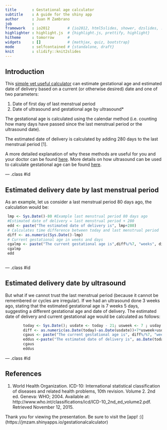 ```yaml
---
title       : Gestational age calculator
subtitle    : A guide for the shiny app
author      : Juan M Zambrano
job         : 
framework   : io2012        # {io2012, html5slides, shower, dzslides, ...}
highlighter : highlight.js  # {highlight.js, prettify, highlight}
hitheme     : tomorrow      # 
widgets     : []            # {mathjax, quiz, bootstrap}
mode        : selfcontained # {standalone, draft}
knit        : slidify::knit2slides
---
```


## Introduction

This [simple yet useful calculator](https://jmzam.shinyapps.io/gestationalcalculator) can estimate gestational age and estimated date of delivery based on a current (or otherwise desired) date and one of two parameters:

1. Date of first day of last menstrual period
2. Date of ultrasound and gestational age by ultrasound*

The gestational age is calculated using the calendar method (i.e. counting how many days have passed since the last menstrual period or the ultrasound date). 

The estimated date of delivery is calculated by adding 280 days to the last menstrual period [1].

A more detailed explanation of why these methods are useful for you and your doctor can be found [here](http://rhrealitycheck.org/article/2013/10/17/whats-in-a-week-pregnancy-dating-standards-and-what-they-mean/). More details on how ultrasound can be used to calculate gestational age can be found [here](https://tonygood4.wordpress.com/2013/02/03/developing-and-eye-for-ultrasound/).



--- .class #id 

## Estimated delivery date by last menstrual period

As an example, let us consider a last menstrual period 80 days ago, the calculation would be:

```r
 lmp <- Sys.Date()-80 #Example last menstrual period 80 days ago
 #Estimated date of delivery = last menstrual period + 280
 edd <- paste("The estimated date of delivery is", lmp+280)
 # Calculates time difference between today and last menstrual period
 diff <- as.numeric(Sys.Date()-lmp) 
 # Current gestational age in weeks and days
 cgalmp <- paste("The current gestational age is",diff%/%7, "weeks", diff%%7, "days") 
 cgalmp
 edd
 
```


--- .class #id 

## Estimated delivery date by ultrasound

But what if we cannot trust the last menstrual period (because it cannot be remembered or cycles are irregular). If we had an ultrasound done 3 weeks ago, stating that the estimated gestational age is 7 weeks 5 days, suggesting a different gestational age and date of delivery. The estimated date of delivery and current gestational age would be calculated as follows:


```r
        today <- Sys.Date(); usdate <- today - 21; usweek <- 7 ; usday <- 5
        diff <- as.numeric(as.Date(today)-as.Date(usdate))+7*usweek+usday
        cgaus <- paste("The current gestational age is", diff%/%7, "weeks", diff%%7, "days")
        eddus <-paste("The estimated date of delivery is", as.Date(today)+(280-diff))
        cgaus
        eddus 
```


--- .class #id 

## References


1. World Health Organization. ICD-10: International statistical classification of diseases and related health problems, 10th revision. Volume 2. 2nd ed. Geneva: WHO; 2004. Available at: http://www.who.int/classifications/icd/ICD-10_2nd_ed_volume2.pdf. Retrieved November 12, 2015.

Thank you for viewing the presentation. Be sure to visit the [app! :)] (https://jmzam.shinyapps.io/gestationalcalculator)
